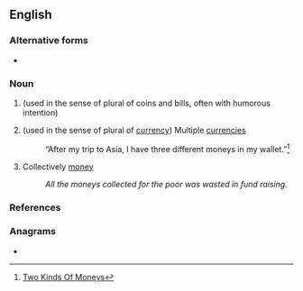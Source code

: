 ==English==

===Alternative forms===
* {{l|en|monies}}

===Noun===
{{head|en|noun form}}

# {{plural of|en|money}} (used in the sense of plural of coins and bills, often with humorous intention)
# {{plural of|en|money}} (used in the sense of plural of [[currency]]) Multiple [[currencies]]
#: “After my trip to Asia, I have three different moneys in my wallet.”<ref>[http://twokindsofmoneys.blogspot.com/2009/06/moneys-vs-monies.html Two Kinds Of Moneys]</ref>
# Collectively [[money]]
#: ''All the moneys collected for the poor was wasted in fund raising.''

===References===
<references />

===Anagrams===
* {{anagrams|en|a=emnosy|Symone}}
